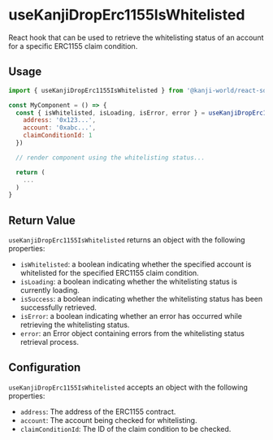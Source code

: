 
# useKanjiDropErc1155IsWhitelisted

React hook that can be used to retrieve the whitelisting status of an account for a specific ERC1155 claim condition.
## Usage
```jsx
import { useKanjiDropErc1155IsWhitelisted } from '@kanji-world/react-sdk'

const MyComponent = () => {
  const { isWhitelisted, isLoading, isError, error } = useKanjiDropErc1155IsWhitelisted({
    address: '0x123...',
    account: '0xabc...',
    claimConditionId: 1
  })

  // render component using the whitelisting status...

  return (
    ...
  )
}
```

## Return Value
`useKanjiDropErc1155IsWhitelisted` returns an object with the following properties:
- `isWhitelisted`: a boolean indicating whether the specified account is whitelisted for the specified ERC1155 claim condition.
- `isLoading`: a boolean indicating whether the whitelisting status is currently loading.
- `isSuccess`: a boolean indicating whether the whitelisting status has been successfully retrieved.
- `isError`: a boolean indicating whether an error has occurred while retrieving the whitelisting status.
- `error`: an Error object containing errors from the whitelisting status retrieval process.

## Configuration
`useKanjiDropErc1155IsWhitelisted` accepts an object with the following properties:
- `address`: The address of the ERC1155 contract.
- `account`: The account being checked for whitelisting.
- `claimConditionId`: The ID of the claim condition to be checked.
